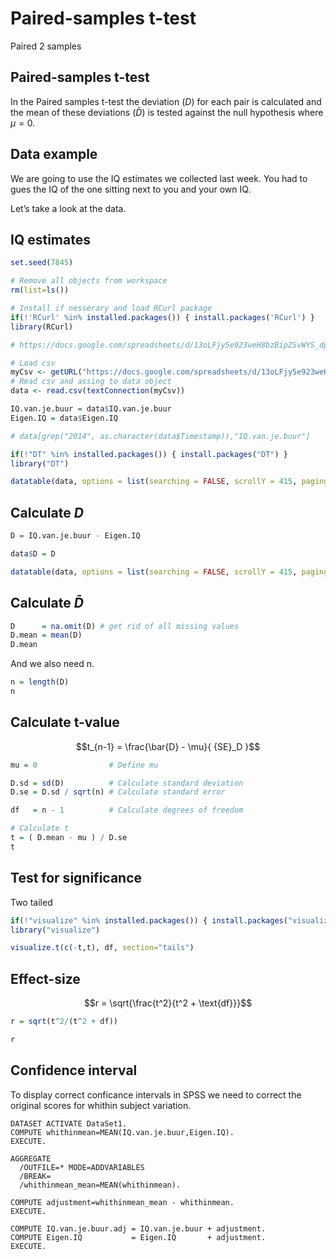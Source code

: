 # Paired-samples t-test {.section}

Paired 2 samples

## Paired-samples t-test

In the Paired samples t-test the deviation ($D$) for each pair is calculated and the mean of these deviations ($\bar{D}$) is tested against the null hypothesis where $\mu = 0$.

## Data example

We are going to use the IQ estimates we collected last week. You had to gues the IQ of the one sitting next to you and your own IQ.

Let's take a look at the data.

## IQ estimates

```r
set.seed(7845)

# Remove all objects from workspace
rm(list=ls())

# Install if nesserary and load RCurl package
if(!'RCurl' %in% installed.packages()) { install.packages('RCurl') }
library(RCurl)

# https://docs.google.com/spreadsheets/d/13oLFjy5e923weH8bzBipZSvWYS_dpw7B77g5yW_myLg/edit?usp=sharing

# Load csv
myCsv <- getURL("https://docs.google.com/spreadsheets/d/13oLFjy5e923weH8bzBipZSvWYS_dpw7B77g5yW_myLg/export?format=csv&id=13oLFjy5e923weH8bzBipZSvWYS_dpw7B77g5yW_myLg")
# Read csv and assing to data object
data <- read.csv(textConnection(myCsv))

IQ.van.je.buur = data$IQ.van.je.buur
Eigen.IQ = data$Eigen.IQ

# data[grep("2014", as.character(data$Timestamp)),"IQ.van.je.buur"]

if(!"DT" %in% installed.packages()) { install.packages("DT") }
library("DT")
```

```r
datatable(data, options = list(searching = FALSE, scrollY = 415, paging = F, info = F))
```

## Calculate $D$ {.smaller .subsection}

```r
D = IQ.van.je.buur - Eigen.IQ
```


```r
data$D = D

datatable(data, options = list(searching = FALSE, scrollY = 415, paging = F, info = F))
```

## Calculate $\bar{D}$

```r
D      = na.omit(D) # get rid of all missing values
D.mean = mean(D)
D.mean
```

And we also need n.

```r
n = length(D)
n
```

## Calculate t-value {.subsection}

$$t_{n-1} = \frac{\bar{D} - \mu}{ {SE}_D }$$

```r
mu = 0                # Define mu

D.sd = sd(D)          # Calculate standard deviation
D.se = D.sd / sqrt(n) # Calculate standard error

df   = n - 1          # Calculate degrees of freedom

# Calculate t
t = ( D.mean - mu ) / D.se
t
```

## Test for significance {.subsection}

Two tailed

```r
if(!"visualize" %in% installed.packages()) { install.packages("visualize") }
library("visualize")

visualize.t(c(-t,t), df, section="tails")
```

## Effect-size {.subsection}

$$r = \sqrt{\frac{t^2}{t^2 + \text{df}}}$$

```r
r = sqrt(t^2/(t^2 + df))

r
```

## Confidence interval {.smaller .subsection}

To display correct conficance intervals in SPSS we need to correct the original scores for whithin subject variation.

```{}
DATASET ACTIVATE DataSet1.
COMPUTE whithinmean=MEAN(IQ.van.je.buur,Eigen.IQ).
EXECUTE.

AGGREGATE
  /OUTFILE=* MODE=ADDVARIABLES
  /BREAK=
  /whithinmean_mean=MEAN(whithinmean).

COMPUTE adjustment=whithinmean_mean - whithinmean.
EXECUTE.

COMPUTE IQ.van.je.buur.adj = IQ.van.je.buur + adjustment.
COMPUTE Eigen.IQ           = Eigen.IQ       + adjustment.
EXECUTE.
```